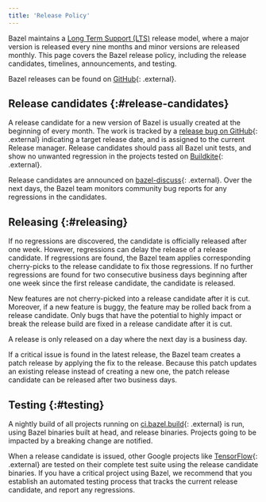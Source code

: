 ```yaml
---
title: 'Release Policy'
---
```


Bazel maintains a
[Long Term Support (LTS)](/versions/6.3.0/release/versioning)
release model, where a major version is released every nine months and minor
versions are released monthly. This page covers the Bazel release policy,
including the release candidates, timelines, announcements, and testing.

Bazel releases can be found on
[GitHub](https://github.com/bazelbuild/bazel/releases){: .external}.

## Release candidates {:#release-candidates}

A release candidate for a new version of Bazel is usually created at the
beginning of every month. The work is tracked by a
[release bug on GitHub](https://github.com/bazelbuild/bazel/issues?q=is%3Aissue+is%3Aopen+label%3Arelease){: .external}
indicating a target release date, and is assigned to the current Release manager.
Release candidates should pass all Bazel unit tests, and show no unwanted
regression in the projects tested on [Buildkite](https://buildkite.com/bazel){: .external}.

Release candidates are announced on
[bazel-discuss](https://groups.google.com/g/bazel-discuss){: .external}.
Over the next days, the Bazel team monitors community bug reports for any
regressions in the candidates.

## Releasing {:#releasing}

If no regressions are discovered, the candidate is officially released after
one week. However, regressions can delay the release of a release candidate. If
regressions are found, the Bazel team applies corresponding cherry-picks to the
release candidate to fix those regressions. If no further regressions are found
for two consecutive business days beginning after one week since the first
release candidate, the candidate is released.

New features are not cherry-picked into a release candidate after it is cut.
Moreover, if a new feature is buggy, the feature may be rolled back from a
release candidate. Only bugs that have the potential to highly impact or break
the release build are fixed in a release candidate after it is cut.

A release is only released on a day where the next day is a business day.

If a critical issue is found in the latest release, the Bazel team creates a
patch release by applying the fix to the release. Because this patch updates an
existing release instead of creating a new one, the patch release candidate can
be released after two business days.

## Testing {:#testing}

A nightly build of all projects running on
[ci.bazel.build](https://github.com/bazelbuild/continuous-integration/blob/master/buildkite/README.md){: .external} is run, using Bazel
binaries built at head, and release binaries. Projects going to be impacted by a
breaking change are notified.

When a release candidate is issued, other Google projects like
[TensorFlow](https://tensorflow.org){: .external} are tested on their complete
test suite using the release candidate binaries. If you have a critical project
using Bazel, we recommend that you establish an automated testing process that
tracks the current release candidate, and report any regressions.
